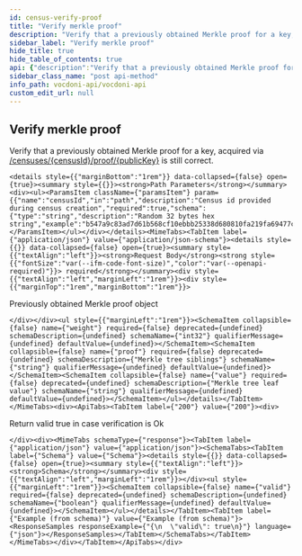 ```yaml
---
id: census-verify-proof
title: "Verify merkle proof"
description: "Verify that a previously obtained Merkle proof for a key, acquired via"
sidebar_label: "Verify merkle proof"
hide_title: true
hide_table_of_contents: true
api: {"description":"Verify that a previously obtained Merkle proof for a key, acquired via \n[/censuses/{censusId}/proof/{publicKey}](http://localhost:3000/vocdoni-api/census-verify-key) is still correct.","operationId":"censusVerifyProof","tags":["Censuses"],"parameters":[{"name":"censusId","in":"path","description":"Census id provided during census creation","required":true,"schema":{"type":"string","description":"Random 32 bytes hex string","example":"b547a9c83ad7d61b568cf10ebbb25338d680810fa219fa69477cfbd860b386c2"}}],"requestBody":{"description":"Previously obtained Merkle proof object","required":true,"content":{"application/json":{"schema":{"type":"object","properties":{"weight":{"type":"number","format":"int32","example":2},"proof":{"description":"Merkle tree siblings","type":"string","example":"04000000"},"value":{"description":"Merkle tree leaf value","type":"string","example":"0200000000000000000000000000000000000000000000000000000000000000"}}}}}},"responses":{"200":{"description":"Return valid true in case verification is Ok","content":{"application/json":{"schema":{"type":"object","properties":{"valid":{"type":"boolean","example":true}}}}}}},"method":"post","path":"/censuses/{censusId}/verify","servers":[{"url":"https://api-dev.vocdoni.net/v2/"}],"securitySchemes":{"bearerAuth":{"type":"http","scheme":"bearer"}},"jsonRequestBodyExample":{"weight":2,"proof":"04000000","value":"0200000000000000000000000000000000000000000000000000000000000000"},"info":{"version":"2.0.0","title":"Vocdoni API","description":"The Vocdoni API is a REST API that substitutes the previous RPCs in order to make it easier for  developers/integrators to build on top of the voting protocol. This API facilitates creating votings using Vocdoni,  without the hassle of learning a complex blockchain platform, allowing to perform all the features that enable the  voting protocol such as creating an account, entity, voting process, census & vote, abstracting as much as possible  the complexity and offering simple and straightforward methods to perform those actions. \nYou can review the API endpoints documentation in this section, the main entities are:\n- [**Chain**](chain): The Vocdoni blockchain is named Vochain. It is a Byzantine fault-tolerant network based on Tendermint that  executes the Vocdoni Protocol logic represented as a state machine. Its main purpose is to register votes in a  decentralized and verifiable format. In those endpoints, you can consult the state of the chain, transactions costs,  list organizations and get more Vochain info.\n- [**Accounts**](accounts): Identified by an Ethereum like address. An account can create and manage elections, transfer tokens,  give power to other accounts on his behalf (delegates) and manage its metadata.\n- [**Elections**](elections): Is a rule-set of options and requirements for creating a process in which people vote a series of  options. To know more about the params of an election and its lifecycle go [here](../get-started/intro#23-elections).  In this section you will find all information related to an election as its information, election keys, submitted  votes & how to create a new election.\n- [**Censuses**](censuses): The census is a key component of any voting process. It specifies the set of users (identified by a  public key or address) eligible for participating in an election. To understand more about the Censuses you can  check [here](../get-started/intro#21-the-census). Here you will be able to get censuses information like the Merkle  root, total weight & size, import/export the censuses and create new ones.\n- [**Votes**](votes): All the information related to the vote issued by a participant in a vote, you can check the validity of  the vote, consult your information and send a vote.\n\nBackend error messages list are defined here: https://github.com/vocdoni/vocdoni-node/blob/master/api/errors.go"},"postman":{"name":"Verify merkle proof","description":{"content":"Verify that a previously obtained Merkle proof for a key, acquired via \n[/censuses/{censusId}/proof/{publicKey}](http://localhost:3000/vocdoni-api/census-verify-key) is still correct.","type":"text/plain"},"url":{"path":["censuses",":censusId","verify"],"host":["{{baseUrl}}"],"query":[],"variable":[{"disabled":false,"description":{"content":"(Required) Census id provided during census creation","type":"text/plain"},"type":"any","value":"","key":"censusId"}]},"header":[{"key":"Content-Type","value":"application/json"},{"key":"Accept","value":"application/json"}],"method":"POST","body":{"mode":"raw","raw":"\"\"","options":{"raw":{"language":"json"}}}}}
sidebar_class_name: "post api-method"
info_path: vocdoni-api/vocdoni-api
custom_edit_url: null
---
```



## Verify merkle proof



Verify that a previously obtained Merkle proof for a key, acquired via 
[/censuses/{censusId}/proof/{publicKey}](http://localhost:3000/vocdoni-api/census-verify-key) is still correct.

````mdx-code-block
<details style={{"marginBottom":"1rem"}} data-collapsed={false} open={true}><summary style={{}}><strong>Path Parameters</strong></summary><div><ul><ParamsItem className={"paramsItem"} param={{"name":"censusId","in":"path","description":"Census id provided during census creation","required":true,"schema":{"type":"string","description":"Random 32 bytes hex string","example":"b547a9c83ad7d61b568cf10ebbb25338d680810fa219fa69477cfbd860b386c2"}}}></ParamsItem></ul></div></details><MimeTabs><TabItem label={"application/json"} value={"application/json-schema"}><details style={{}} data-collapsed={false} open={true}><summary style={{"textAlign":"left"}}><strong>Request Body</strong><strong style={{"fontSize":"var(--ifm-code-font-size)","color":"var(--openapi-required)"}}> required</strong></summary><div style={{"textAlign":"left","marginLeft":"1rem"}}><div style={{"marginTop":"1rem","marginBottom":"1rem"}}>
````

Previously obtained Merkle proof object

````mdx-code-block
</div></div><ul style={{"marginLeft":"1rem"}}><SchemaItem collapsible={false} name={"weight"} required={false} deprecated={undefined} schemaDescription={undefined} schemaName={"int32"} qualifierMessage={undefined} defaultValue={undefined}></SchemaItem><SchemaItem collapsible={false} name={"proof"} required={false} deprecated={undefined} schemaDescription={"Merkle tree siblings"} schemaName={"string"} qualifierMessage={undefined} defaultValue={undefined}></SchemaItem><SchemaItem collapsible={false} name={"value"} required={false} deprecated={undefined} schemaDescription={"Merkle tree leaf value"} schemaName={"string"} qualifierMessage={undefined} defaultValue={undefined}></SchemaItem></ul></details></TabItem></MimeTabs><div><ApiTabs><TabItem label={"200"} value={"200"}><div>
````

Return valid true in case verification is Ok

````mdx-code-block
</div><div><MimeTabs schemaType={"response"}><TabItem label={"application/json"} value={"application/json"}><SchemaTabs><TabItem label={"Schema"} value={"Schema"}><details style={{}} data-collapsed={false} open={true}><summary style={{"textAlign":"left"}}><strong>Schema</strong></summary><div style={{"textAlign":"left","marginLeft":"1rem"}}></div><ul style={{"marginLeft":"1rem"}}><SchemaItem collapsible={false} name={"valid"} required={false} deprecated={undefined} schemaDescription={undefined} schemaName={"boolean"} qualifierMessage={undefined} defaultValue={undefined}></SchemaItem></ul></details></TabItem><TabItem label={"Example (from schema)"} value={"Example (from schema)"}><ResponseSamples responseExample={"{\n  \"valid\": true\n}"} language={"json"}></ResponseSamples></TabItem></SchemaTabs></TabItem></MimeTabs></div></TabItem></ApiTabs></div>
````
      